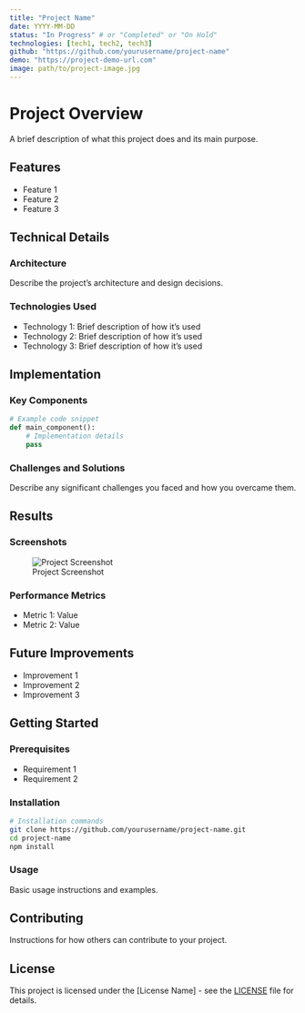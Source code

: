 ```yaml
---
title: "Project Name"
date: YYYY-MM-DD
status: "In Progress" # or "Completed" or "On Hold"
technologies: [tech1, tech2, tech3]
github: "https://github.com/yourusername/project-name"
demo: "https://project-demo-url.com"
image: path/to/project-image.jpg
---
```


# Project Overview

A brief description of what this project does and its main purpose.

## Features

- Feature 1
- Feature 2
- Feature 3

## Technical Details

### Architecture

Describe the project's architecture and design decisions.

### Technologies Used

- Technology 1: Brief description of how it's used
- Technology 2: Brief description of how it's used
- Technology 3: Brief description of how it's used

## Implementation

### Key Components

```python
# Example code snippet
def main_component():
    # Implementation details
    pass
```

### Challenges and Solutions

Describe any significant challenges you faced and how you overcame them.

## Results

### Screenshots

![Project Screenshot](path/to/screenshot.jpg)

### Performance Metrics

- Metric 1: Value
- Metric 2: Value

## Future Improvements

- Improvement 1
- Improvement 2
- Improvement 3

## Getting Started

### Prerequisites

- Requirement 1
- Requirement 2

### Installation

```bash
# Installation commands
git clone https://github.com/yourusername/project-name.git
cd project-name
npm install
```

### Usage

Basic usage instructions and examples.

## Contributing

Instructions for how others can contribute to your project.

## License

This project is licensed under the [License Name] - see the [LICENSE](LICENSE) file for details. 